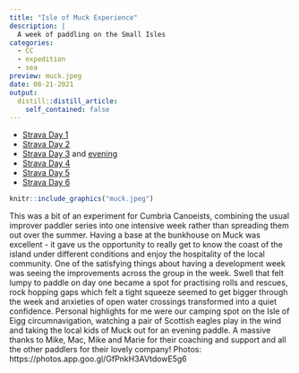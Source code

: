 ```yaml
---
title: "Isle of Muck Experience"
description: |
  A week of paddling on the Small Isles
categories:
  - CC
  - expedition
  - sea
preview: muck.jpeg
date: 08-21-2021
output:
  distill::distill_article:
    self_contained: false
---
```


- [Strava Day 1](https://www.strava.com/activities/5799469718)
- [Strava Day 2](https://www.strava.com/activities/5803304005)
- [Strava Day 3](https://www.strava.com/activities/5808920797) and [evening](https://www.strava.com/activities/5808921438)
- [Strava Day 4](https://www.strava.com/activities/5823749295)
- [Strava Day 5](https://www.strava.com/activities/5823751063)
- [Strava Day 6](https://www.strava.com/activities/5823752497)

```r
knitr::include_graphics("muck.jpeg")
```

This was a bit of an experiment for Cumbria Canoeists, combining the usual improver paddler series into one intensive week rather than spreading them out over the summer. 
Having a base at the bunkhouse on Muck was excellent - it gave us the opportunity to really get to know the coast of the island under different conditions and enjoy the hospitality of the local community.
One of the satisfying things about having a development week was seeing the improvements across the group in the week. Swell that felt lumpy to paddle on day one became a spot for practising rolls and rescues, rock hopping gaps which felt a tight squeeze seemed to get bigger through the week and anxieties of open water crossings transformed into a quiet confidence.
Personal highlights for me were our camping spot on the Isle of Eigg circumnavigation, watching a pair of Scottish eagles play in the wind and taking the local kids of Muck out for an evening paddle.
A massive thanks to Mike, Mac, Mike and Marie for their coaching and support and all the other paddlers for their lovely company!
Photos: https://photos.app.goo.gl/GfPnkH3AVtdowE5g6



